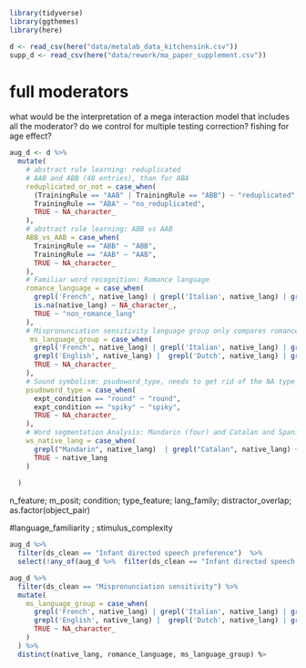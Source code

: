 
```r
library(tidyverse)
library(ggthemes)
library(here)

d <- read_csv(here("data/metalab_data_kitchensink.csv"))
supp_d <- read_csv(here("data/rework/ma_paper_supplement.csv"))
```


# full moderators 


what would be the interpretation of a mega interaction model that includes all the moderator? 
do we control for multiple testing correction? 
fishing for age effect? 


```r
aug_d <- d %>% 
  mutate(
    # abstract rule learning: reduplicated 
    # AAB and ABB (48 entries), than for ABA 
    reduplicated_or_not = case_when(
      (TrainingRule == "AAB" | TrainingRule == "ABB") ~ "reduplicated", 
      TrainingRule == "ABA" ~ "no_reduplicated", 
      TRUE ~ NA_character_
    ), 
    # abstract rule learning: ABB vs AAB
    ABB_vs_AAB = case_when(
      TrainingRule == "ABB" ~ "ABB", 
      TrainingRule == "AAB" ~ "AAB", 
      TRUE ~ NA_character_
    ),
    # Familiar word recognition: Romance language 
    romance_language = case_when(
      grepl('French', native_lang) | grepl('Italian', native_lang) | grepl('Spanish', native_lang) ~ "romance_lang", 
      is.na(native_lang) ~ NA_character_, 
      TRUE ~ "non_romance_lang"
    ), 
    # Mispronunciation sensitivity language group only compares romance vs germanic 
     ms_language_group = case_when(
      grepl('French', native_lang) | grepl('Italian', native_lang) | grepl('Spanish', native_lang) | grepl('Catalan', native_lang)  ~ "romance_language", 
      grepl('English', native_lang) |  grepl('Dutch', native_lang) | grepl('Danish', native_lang) | grepl('German', native_lang) ~ "germanic_language", 
      TRUE ~ NA_character_
    ), 
    # Sound symbolism: psudoword_type, needs to get rid of the NA type
    psudoword_type = case_when(
      expt_condition == "round" ~ "round", 
      expt_condition == "spiky" ~ "spiky", 
      TRUE ~ NA_character_
    ),
    # Word segmentation Analysis: Mandarin (four) and Catalan and Spanish (six) could not be included in this analysis
    ws_native_lang = case_when(
      grepl("Mandarin", native_lang)  | grepl("Catalan", native_lang) ~ NA_character_, 
      TRUE ~ native_lang
    )
    
  )


```

n_feature; m_posit; condition; type_feature; lang_family; distractor_overlap; as.factor(object_pair)

#language_familiarity ; stimulus_complexity



```r
aug_d %>% 
  filter(ds_clean == "Infant directed speech preference")  %>% 
  select(!any_of(aug_d %>%  filter(ds_clean == "Infant directed speech preference") %>% keep(~all(is.na(.x))) %>% names)) %>% View()
```


```r
aug_d %>% 
  filter(ds_clean == "Mispronunciation sensitivity") %>% 
  mutate(
    ms_language_group = case_when(
      grepl('French', native_lang) | grepl('Italian', native_lang) | grepl('Spanish', native_lang) | grepl('Catalan', native_lang)  ~ "romance_language", 
      grepl('English', native_lang) |  grepl('Dutch', native_lang) | grepl('Danish', native_lang) | grepl('German', native_lang) ~ "germanic_language", 
      TRUE ~ NA_character_
    )
  ) %>% 
  distinct(native_lang, romance_language, ms_language_group) %>
```

